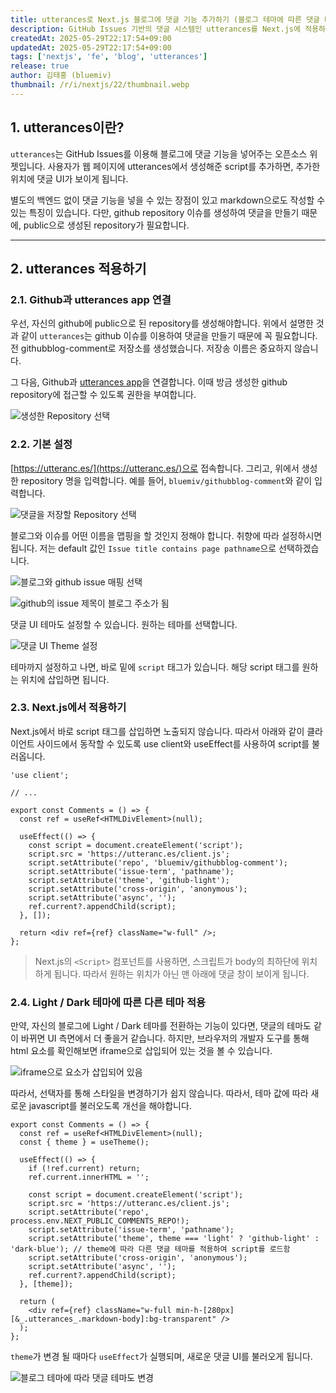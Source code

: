 ```yaml
---
title: utterances로 Next.js 블로그에 댓글 기능 추가하기 (블로그 테마에 따른 댓글 UI)
description: GitHub Issues 기반의 댓글 시스템인 utterances를 Next.js에 적용하여, 자신의 블로그에 댓글 기능을 추가하는 방법에 대해 소개합니다. 그리고 블로그 테마 변환에 따른 댓글 UI도 같이 변환 되도록 하는 방법에 대해서도 같이 설명합니다.
createdAt: 2025-05-29T22:17:54+09:00
updatedAt: 2025-05-29T22:17:54+09:00
tags: ['nextjs', 'fe', 'blog', 'utterances']
release: true
author: 김태홍 (bluemiv)
thumbnail: /r/i/nextjs/22/thumbnail.webp
---
```


## 1. utterances이란?

`utterances`는 GitHub Issues를 이용해 블로그에 댓글 기능을 넣어주는 오픈소스 위젯입니다. 사용자가 웹 페이지에 utterances에서 생성해준 script를 추가하면, 추가한 위치에 댓글 UI가 보이게 됩니다.

별도의 백엔드 없이 댓글 기능을 넣을 수 있는 장점이 있고 markdown으로도 작성할 수 있는 특징이 있습니다. 다만, github repository 이슈를 생성하여 댓글을 만들기 때문에, public으로 생성된 repository가 필요합니다.

---

## 2. utterances 적용하기

### 2.1. Github과 utterances app 연결

우선, 자신의 github에 public으로 된 repository를 생성해야합니다. 위에서 설명한 것과 같이 `utterances`는 github 이슈를 이용하여 댓글을 만들기 때문에 꼭 필요합니다. 전 githubblog-comment로 저장소를 생성했습니다. 저장송 이름은 중요하지 않습니다.

그 다음, Github과 [utterances app](https://github.com/apps/utterances)을 연결합니다. 이때 방금 생성한 github repository에 접근할 수 있도록 권한을 부여합니다.

![생성한 Repository 선택](/r/i/nextjs/22/1.webp)

### 2.2. 기본 설정

[https://utteranc.es/](https://utteranc.es/)으로 접속합니다. 그리고, 위에서 생성한 repository 명을 입력합니다. 예를 들어, `bluemiv/githubblog-comment`와 같이 입력합니다.

![댓글을 저장할 Repository 선택](/r/i/nextjs/22/2.webp)

블로그와 이슈를 어떤 이름을 맵핑을 할 것인지 정해야 합니다. 취향에 따라 설정하시면 됩니다. 저는 default 값인 `Issue title contains page pathname`으로 선택하겠습니다.

![블로그와 github issue 매핑 선택](/r/i/nextjs/22/3.webp)

![github의 issue 제목이 블로그 주소가 됨](/r/i/nextjs/22/6.webp)

댓글 UI 테마도 설정할 수 있습니다. 원하는 테마를 선택합니다.

![댓글 UI Theme 설정](/r/i/nextjs/22/4.webp)

테마까지 설정하고 나면, 바로 밑에 `script` 태그가 있습니다. 해당 script 태그를 원하는 위치에 삽입하면 됩니다.

### 2.3. Next.js에서 적용하기

Next.js에서 바로 script 태그를 삽입하면 노출되지 않습니다. 따라서 아래와 같이 클라이언트 사이드에서 동작할 수 있도록 use client와 useEffect를 사용하여 script를 불러옵니다.

```tsx {1, 8-17}
'use client';

// ...

export const Comments = () => {
  const ref = useRef<HTMLDivElement>(null);

  useEffect(() => {
    const script = document.createElement('script');
    script.src = 'https://utteranc.es/client.js';
    script.setAttribute('repo', 'bluemiv/githubblog-comment');
    script.setAttribute('issue-term', 'pathname');
    script.setAttribute('theme', 'github-light');
    script.setAttribute('cross-origin', 'anonymous');
    script.setAttribute('async', '');
    ref.current?.appendChild(script);
  }, []);

  return <div ref={ref} className="w-full" />;
};
```

> Next.js의 `<Script>` 컴포넌트를 사용하면, 스크립트가 body의 최하단에 위치하게 됩니다. 따라서 원하는 위치가 아닌 맨 아래에 댓글 창이 보이게 됩니다.

### 2.4. Light / Dark 테마에 따른 다른 테마 적용

만약, 자신의 블로그에 Light / Dark 테마를 전환하는 기능이 있다면, 댓글의 테마도 같이 바뀌면 UI 측면에서 더 좋을거 같습니다. 하지만, 브라우저의 개발자 도구를 통해 html 요소를 확인해보면 iframe으로 삽입되어 있는 것을 볼 수 있습니다.

![iframe으로 요소가 삽입되어 있음](/r/i/nextjs/22/7.webp)

따라서, 선택자를 통해 스타일을 변경하기가 쉽지 않습니다. 따라서, 테마 값에 따라 새로운 javascript를 불러오도록 개선을 해야합니다.

```tsx {13, 17}
export const Comments = () => {
  const ref = useRef<HTMLDivElement>(null);
  const { theme } = useTheme();

  useEffect(() => {
    if (!ref.current) return;
    ref.current.innerHTML = '';

    const script = document.createElement('script');
    script.src = 'https://utteranc.es/client.js';
    script.setAttribute('repo', process.env.NEXT_PUBLIC_COMMENTS_REPO!);
    script.setAttribute('issue-term', 'pathname');
    script.setAttribute('theme', theme === 'light' ? 'github-light' : 'dark-blue'); // theme에 따라 다른 댓글 테마를 적용하여 script를 로드함
    script.setAttribute('cross-origin', 'anonymous');
    script.setAttribute('async', '');
    ref.current?.appendChild(script);
  }, [theme]);

  return (
    <div ref={ref} className="w-full min-h-[280px] [&_.utterances_.markdown-body]:bg-transparent" />
  );
};
```

`theme`가 변경 될 때마다 `useEffect`가 실행되며, 새로운 댓글 UI를 불러오게 됩니다.

![블로그 테마에 따라 댓글 테마도 변경](/r/i/nextjs/22/8.gif)
